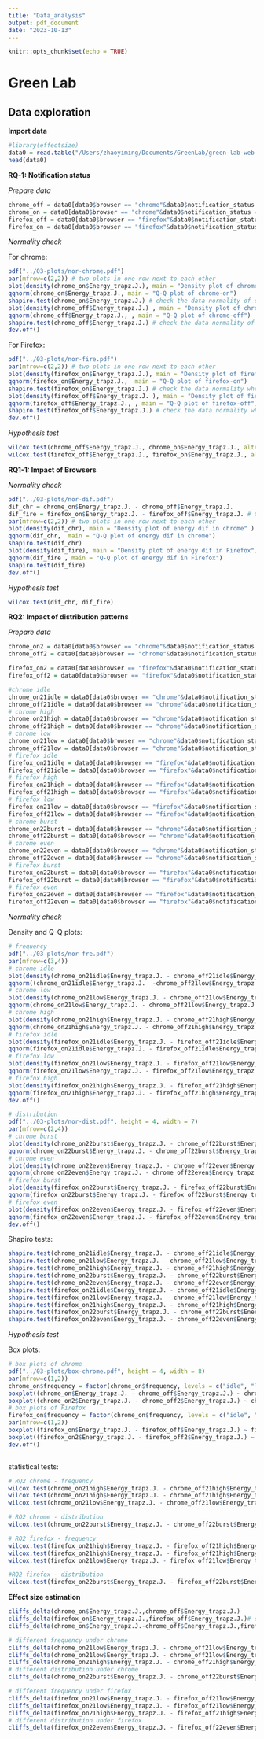 ```yaml
---
title: "Data_analysis"
output: pdf_document
date: "2023-10-13"
---
```


```r
knitr::opts_chunk$set(echo = TRUE)
```

# Green Lab

## Data exploration

**Import data**

```r
#library(effectsize)
data0 = read.table("/Users/zhaoyiming/Documents/GreenLab/green-lab-web-push/02-analysis/final_data.txt", header = TRUE)
head(data0)
```

**RQ-1: Notification status**

*Prepare data*

```r
chrome_off = data0[data0$browser == "chrome"&data0$notification_status == "off",]
chrome_on = data0[data0$browser == "chrome"&data0$notification_status == "on",]
firefox_off = data0[data0$browser == "firefox"&data0$notification_status == "off",]
firefox_on = data0[data0$browser == "firefox"&data0$notification_status == "on",]
```

*Normality check*

For chrome:

```r
pdf("../03-plots/nor-chrome.pdf")
par(mfrow=c(2,2)) # two plots in one row next to each other
plot(density(chrome_on$Energy_trapz.J.), main = "Density plot of chrome-on")
qqnorm(chrome_on$Energy_trapz.J., main = "Q-Q plot of chrome-on")
shapiro.test(chrome_on$Energy_trapz.J.) # check the data normality of differences of notification on 
plot(density(chrome_off$Energy_trapz.J.) , main = "Density plot of chrome-off")
qqnorm(chrome_off$Energy_trapz.J., , main = "Q-Q plot of chrome-off")
shapiro.test(chrome_off$Energy_trapz.J.) # check the data normality of differences of notification on
dev.off()
```

For Firefox:

```r
pdf("../03-plots/nor-fire.pdf")
par(mfrow=c(2,2)) # two plots in one row next to each other
plot(density(firefox_on$Energy_trapz.J.), main = "Density plot of firefox-on" )
qqnorm(firefox_on$Energy_trapz.J.,  main = "Q-Q plot of firefox-on")
shapiro.test(firefox_on$Energy_trapz.J.) # check the data normality when notification is on under Firefox
plot(density(firefox_off$Energy_trapz.J. ), main = "Density plot of firefox-off")
qqnorm(firefox_off$Energy_trapz.J., , main = "Q-Q plot of firefox-off")
shapiro.test(firefox_off$Energy_trapz.J.) # check the data normality when notification off under Firefox
dev.off()
```

*Hypothesis test*

```r
wilcox.test(chrome_off$Energy_trapz.J., chrome_on$Energy_trapz.J., alternative = "less") # chrome
wilcox.test(firefox_off$Energy_trapz.J., firefox_on$Energy_trapz.J., alternative = "less") # Firefox-16
```

**RQ1-1: Impact of Browsers**

*Normality check*

```r
pdf("../03-plots/nor-dif.pdf")
dif_chr = chrome_on$Energy_trapz.J. - chrome_off$Energy_trapz.J. 
dif_fire = firefox_on$Energy_trapz.J. - firefox_off$Energy_trapz.J. # Calculation of the increase in energy consumption due to switching on notifications
par(mfrow=c(2,2)) # two plots in one row next to each other
plot(density(dif_chr), main = "Density plot of energy dif in chrome" )
qqnorm(dif_chr,  main = "Q-Q plot of energy dif in chrome")
shapiro.test(dif_chr) 
plot(density(dif_fire), main = "Density plot of energy dif in Firefox")
qqnorm(dif_fire , main = "Q-Q plot of energy dif in Firefox")
shapiro.test(dif_fire)
dev.off()
```

*Hypothesis test*

```r
wilcox.test(dif_chr, dif_fire)
```

**RQ2: Impact of distribution patterns**

*Prepare data*

```r
chrome_on2 = data0[data0$browser == "chrome"&data0$notification_status == "on"&data0$frequency != "idle",]
chrome_off2 = data0[data0$browser == "chrome"&data0$notification_status == "off"&data0$frequency != "idle",]

firefox_on2 = data0[data0$browser == "firefox"&data0$notification_status == "on"&data0$frequency != "idle",]
firefox_off2 = data0[data0$browser == "firefox"&data0$notification_status == "off"&data0$frequency != "idle",]

#chrome idle
chrome_on21idle = data0[data0$browser == "chrome"&data0$notification_status == "on"&data0$frequency == "idle",]
chrome_off21idle = data0[data0$browser == "chrome"&data0$notification_status == "off"&data0$frequency == "idle",]
# chrome high
chrome_on21high = data0[data0$browser == "chrome"&data0$notification_status == "on"&data0$frequency == "high",]
chrome_off21high = data0[data0$browser == "chrome"&data0$notification_status == "off"&data0$frequency == "high",]
# chrome low
chrome_on21low = data0[data0$browser == "chrome"&data0$notification_status == "on"&data0$frequency == "low",]
chrome_off21low = data0[data0$browser == "chrome"&data0$notification_status == "off"&data0$frequency == "low",]
# firefox idle
firefox_on21idle = data0[data0$browser == "firefox"&data0$notification_status == "on"&data0$frequency == "idle",]
firefox_off21idle = data0[data0$browser == "firefox"&data0$notification_status == "off"&data0$frequency == "idle",]
# firefox high
firefox_on21high = data0[data0$browser == "firefox"&data0$notification_status == "on"&data0$frequency == "high",]
firefox_off21high = data0[data0$browser == "firefox"&data0$notification_status == "off"&data0$frequency == "high",]
# firefox low
firefox_on21low = data0[data0$browser == "firefox"&data0$notification_status == "on"&data0$frequency == "low",]
firefox_off21low = data0[data0$browser == "firefox"&data0$notification_status == "off"&data0$frequency == "low",]
# chrome burst
chrome_on22burst = data0[data0$browser == "chrome"&data0$notification_status == "on"&data0$distribution == "burst",]
chrome_off22burst = data0[data0$browser == "chrome"&data0$notification_status == "off"&data0$distribution == "burst",]
# chrome even
chrome_on22even = data0[data0$browser == "chrome"&data0$notification_status == "on"&data0$distribution == "even",]
chrome_off22even = data0[data0$browser == "chrome"&data0$notification_status == "off"&data0$distribution == "even",]
# firefox burst
firefox_on22burst = data0[data0$browser == "firefox"&data0$notification_status == "on"&data0$distribution == "burst",]
firefox_off22burst = data0[data0$browser == "firefox"&data0$notification_status == "off"&data0$distribution == "burst",]
# firefox even
firefox_on22even = data0[data0$browser == "firefox"&data0$notification_status == "on"&data0$distribution == "even",]
firefox_off22even = data0[data0$browser == "firefox"&data0$notification_status == "off"&data0$distribution == "even",]

```

*Normality check*

Density and Q-Q plots:

```r
# frequency
pdf("../03-plots/nor-fre.pdf")
par(mfrow=c(3,4))
# chrome idle
plot(density(chrome_on21idle$Energy_trapz.J. - chrome_off21idle$Energy_trapz.J.), main = "chrome idle")
qqnorm((chrome_on21idle$Energy_trapz.J.  -chrome_off21low$Energy_trapz.J.), main = "chrome idle")
# chrome low
plot(density(chrome_on21low$Energy_trapz.J. - chrome_off21low$Energy_trapz.J.), main = "chrome low")
qqnorm(chrome_on21low$Energy_trapz.J. - chrome_off21low$Energy_trapz.J., main = "chrome low")
# chrome high
plot(density(chrome_on21high$Energy_trapz.J. - chrome_off21high$Energy_trapz.J.), main = "chrome high")
qqnorm(chrome_on21high$Energy_trapz.J. - chrome_off21high$Energy_trapz.J., main = "chrome high")
# firefox idle
plot(density(firefox_on21idle$Energy_trapz.J. - firefox_off21idle$Energy_trapz.J.), main = "firefox idle")
qqnorm(firefox_on21idle$Energy_trapz.J. - firefox_off21idle$Energy_trapz.J., main = "firefox idle")
# firefox low
plot(density(firefox_on21low$Energy_trapz.J. - firefox_off21low$Energy_trapz.J.), main ="firefox low")
qqnorm(firefox_on21low$Energy_trapz.J. - firefox_off21low$Energy_trapz.J., main = "firefox low")
# firefox high
plot(density(firefox_on21high$Energy_trapz.J. - firefox_off21high$Energy_trapz.J.), main = "firefox high")
qqnorm(firefox_on21high$Energy_trapz.J. - firefox_off21high$Energy_trapz.J., main = "firefox high")
dev.off()
```

```r
# distribution
pdf("../03-plots/nor-dist.pdf", height = 4, width = 7)
par(mfrow=c(2,4))
# chrome burst
plot(density(chrome_on22burst$Energy_trapz.J. - chrome_off22burst$Energy_trapz.J.), main = "chrome burst")
qqnorm(chrome_on22burst$Energy_trapz.J. - chrome_off22burst$Energy_trapz.J., main = "chrome burst")
# chrome even
plot(density(chrome_on22even$Energy_trapz.J. - chrome_off22even$Energy_trapz.J.), main = "chrome even")
qqnorm(chrome_on22even$Energy_trapz.J. - chrome_off22even$Energy_trapz.J., main = "chrome even")
# firefox burst
plot(density(firefox_on22burst$Energy_trapz.J. - firefox_off22burst$Energy_trapz.J.), main = "firefox burst")
qqnorm(firefox_on22burst$Energy_trapz.J. - firefox_off22burst$Energy_trapz.J., main = "firefox burst")
# firefox even
plot(density(firefox_on22even$Energy_trapz.J. - firefox_off22even$Energy_trapz.J.), main = "firefox even")
qqnorm(firefox_on22even$Energy_trapz.J. - firefox_off22even$Energy_trapz.J., main = "firefox even")
dev.off()
```

Shapiro tests:

```r
shapiro.test(chrome_on21idle$Energy_trapz.J. - chrome_off21idle$Energy_trapz.J.)
shapiro.test(chrome_on21low$Energy_trapz.J. - chrome_off21low$Energy_trapz.J.)
shapiro.test(chrome_on21high$Energy_trapz.J. - chrome_off21high$Energy_trapz.J.)
shapiro.test(chrome_on22burst$Energy_trapz.J. - chrome_off22burst$Energy_trapz.J.)
shapiro.test(chrome_on22even$Energy_trapz.J. - chrome_off22even$Energy_trapz.J.)
shapiro.test(firefox_on21idle$Energy_trapz.J. - chrome_off21idle$Energy_trapz.J.)
shapiro.test(firefox_on21low$Energy_trapz.J. - chrome_off21low$Energy_trapz.J.)
shapiro.test(firefox_on21high$Energy_trapz.J. - chrome_off21high$Energy_trapz.J.)
shapiro.test(firefox_on22burst$Energy_trapz.J. - chrome_off22burst$Energy_trapz.J.)
shapiro.test(firefox_on22even$Energy_trapz.J. - chrome_off22even$Energy_trapz.J.)
```

*Hypothesis test*

Box plots:

```r
# box plots of chrome
pdf("../03-plots/box-chrome.pdf", height = 4, width = 8)
par(mfrow=c(1,2))
chrome_on$frequency = factor(chrome_on$frequency, levels = c("idle", "low", "high"))
boxplot((chrome_on$Energy_trapz.J. - chrome_off$Energy_trapz.J.) ~ chrome_on$frequency, xlab = "Sending frequency", ylab = "Energy consumption")
boxplot((chrome_on2$Energy_trapz.J. - chrome_off2$Energy_trapz.J.) ~ chrome_on2$distribution, xlab = "Sending distribution pattern", ylab = "Energy consumption")
# box plots of Firefox
firefox_on$frequency = factor(chrome_on$frequency, levels = c("idle", "low", "high"))
par(mfrow=c(1,2))
boxplot((firefox_on$Energy_trapz.J. - firefox_off$Energy_trapz.J.) ~ firefox_on$frequency, xlab = "Sending frequency", ylab = "Energy consumption")
boxplot((firefox_on2$Energy_trapz.J. - firefox_off2$Energy_trapz.J.) ~ firefox_on2$distribution, xlab = "Sending distribution pattern", ylab = "Energy consumption")
dev.off()
```

```r
```
statistical tests:
```r
# RQ2 chrome - frequency 
wilcox.test(chrome_on21high$Energy_trapz.J. - chrome_off21high$Energy_trapz.J., chrome_on21low$Energy_trapz.J. - chrome_off21low$Energy_trapz.J.)
wilcox.test(chrome_on21high$Energy_trapz.J. - chrome_off21high$Energy_trapz.J., chrome_on21idle$Energy_trapz.J. - chrome_off21idle$Energy_trapz.J.)
wilcox.test(chrome_on21low$Energy_trapz.J. - chrome_off21low$Energy_trapz.J., chrome_on21idle$Energy_trapz.J. - chrome_off21idle$Energy_trapz.J.)

# RQ2 chrome - distribution
wilcox.test(chrome_on22burst$Energy_trapz.J. - chrome_off22burst$Energy_trapz.J., chrome_on22even$Energy_trapz.J. - chrome_off22even$Energy_trapz.J.)

# RQ2 firefox - frequency 
wilcox.test(firefox_on21high$Energy_trapz.J. - firefox_off21high$Energy_trapz.J., firefox_on21low$Energy_trapz.J. - firefox_off21low$Energy_trapz.J.)
wilcox.test(firefox_on21high$Energy_trapz.J. - firefox_off21high$Energy_trapz.J., firefox_on21idle$Energy_trapz.J. - firefox_off21idle$Energy_trapz.J.)
wilcox.test(firefox_on21low$Energy_trapz.J. - firefox_off21low$Energy_trapz.J., firefox_on21idle$Energy_trapz.J. - firefox_off21idle$Energy_trapz.J.)

#RQ2 firefox - distribution
wilcox.test(firefox_on22burst$Energy_trapz.J. - firefox_off22burst$Energy_trapz.J., firefox_on22even$Energy_trapz.J. - firefox_off22even$Energy_trapz.J.)
```

**Effect size estimation**

```r
cliffs_delta(chrome_on$Energy_trapz.J.,chrome_off$Energy_trapz.J.)
cliffs_delta(firefox_on$Energy_trapz.J.,firefox_off$Energy_trapz.J.)# effect size of notification status
cliffs_delta(chrome_on$Energy_trapz.J.-chrome_off$Energy_trapz.J.,firefox_on$Energy_trapz.J.-firefox_off$Energy_trapz.J.) # different browsers

```

```r
# different frequency under chrome
cliffs_delta(chrome_on21low$Energy_trapz.J. - chrome_off21low$Energy_trapz.J., chrome_on21high$Energy_trapz.J. - chrome_off21high$Energy_trapz.J.) # low vs high
cliffs_delta(chrome_on21low$Energy_trapz.J. - chrome_off21low$Energy_trapz.J., chrome_on21idle$Energy_trapz.J. - chrome_off21idle$Energy_trapz.J.) # low vs idle
cliffs_delta(chrome_on21high$Energy_trapz.J. - chrome_off21high$Energy_trapz.J., chrome_on21idle$Energy_trapz.J. - chrome_off21idle$Energy_trapz.J.) # high vs idle
# different distribution under chrome
cliffs_delta(chrome_on22burst$Energy_trapz.J. - chrome_off22burst$Energy_trapz.J., chrome_on22even$Energy_trapz.J. - chrome_off22even$Energy_trapz.J.) 
```

```r
# different frequency under firefox
cliffs_delta(firefox_on21low$Energy_trapz.J. - firefox_off21low$Energy_trapz.J., firefox_on21high$Energy_trapz.J. - firefox_off21high$Energy_trapz.J.) # low vs high
cliffs_delta(firefox_on21low$Energy_trapz.J. - firefox_off21low$Energy_trapz.J., firefox_on21idle$Energy_trapz.J. - firefox_off21idle$Energy_trapz.J.) # low vs idle
cliffs_delta(firefox_on21high$Energy_trapz.J. - firefox_off21high$Energy_trapz.J., firefox_on21idle$Energy_trapz.J. - firefox_off21idle$Energy_trapz.J.) # high vs idle
# different distribution under firefox
cliffs_delta(firefox_on22even$Energy_trapz.J. - firefox_off22even$Energy_trapz.J., firefox_on22burst$Energy_trapz.J. - firefox_off22burst$Energy_trapz.J.) 
```

